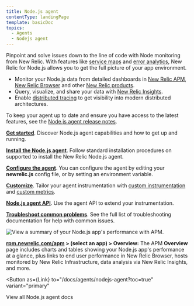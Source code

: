 ```yaml
---
title: Node.js agent
contentType: landingPage
template: basicDoc
topics:
  - Agents
  - Nodejs agent
---
```



Pinpoint and solve issues down to the line of code with Node monitoring from New Relic. With features like [service maps](/docs/data-analysis/service-maps/get-started/introduction-service-maps) and [error analytics](/docs/apm/applications-menu/error-analytics/error-analytics-explore-events-behind-errors), New Relic for Node.js allows you to get the full picture of your app environment.

* Monitor your Node.js data from detailed dashboards in [New Relic APM](/docs/apm/new-relic-apm/getting-started/introduction-new-relic-apm), [New Relic Browser](/docs/browser/new-relic-browser/getting-started/introduction-new-relic-browser) and other [New Relic products](https://newrelic.com/products).
* Query, visualize, and share your data with [New Relic Insights](/docs/insights/using-insights-ui/getting-started/introduction-new-relic-insights).
* Enable [distributed tracing](/docs/apm/distributed-tracing/getting-started/introduction-distributed-tracing) to get visibility into modern distributed architectures.

To keep your agent up to date and ensure you have access to the latest features, see the [Node.js agent release notes](/docs/release-notes/agent-release-notes/nodejs-release-notes).

<Icon
  name="terminal"
  size="2em"
/>

**[Get started](/docs/agents/nodejs-agent/getting-started/introduction-new-relic-nodejs)**. Discover Node.js agent capabilities and how to get up and running.

<Icon
  name="list"
  size="2em"
/>

**[Install the Node.js agent](/docs/agents/nodejs-agent/installation-configuration/install-nodejs-agent)**. Follow standard installation procedures on supported to install the New Relic Node.js agent.

<Icon
  name="settings"
  size="2em"
/>

**[Configure the agent](/docs/agents/nodejs-agent/installation-configuration/nodejs-agent-configuration)**. You can configure the agent by editing your **newrelic.js** config file, or by setting an environment variable.

<Icon
  name="tool"
  size="2em"
/>

**[Customize](/docs/agents/nodejs-agent/supported-features)**. Tailor your agent instrumentation with [custom instrumentation](/docs/agents/nodejs-agent/supported-features/nodejs-custom-instrumentation) and [custom metrics](/docs/agents/nodejs-agent/supported-features/nodejs-custom-metrics).

<Icon
  name="database"
  size="2em"
/>

**[Node.js agent API](/docs/agents/nodejs-agent/supported-features/nodejs-agent-api)**. Use the agent API to extend your instrumentation.

<Icon
  name="life-buoy"
  size="2em"
/>

**[Troubleshoot common problems](/docs/agents/nodejs-agent/troubleshooting)**. See the full list of troubleshooting documentation for help with common issues.

![View a summary of your Node.js app's performance with APM.](./images/APM_Node_landing-page_0.png "APM_Node_landing-page.png")

**[rpm.newrelic.com/apm](https://rpm.newrelic.com/apm) > (select an app) > Overview:** The APM **Overview** page includes charts and tables showing your Node.js app's performance at a glance, plus links to end user performance in New Relic Browser, hosts monitored by New Relic Infrastructure, data analysis via New Relic Insights, and more.

<Button
  as={Link}
  to="/docs/agents/nodejs-agent?toc=true"
  variant="primary"
>
  View all Node.js agent docs
</Button>
